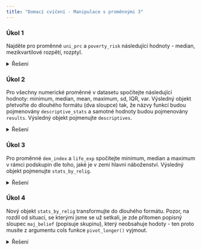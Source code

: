 ```yaml
---
title: "Domací cvičení - Manipulace s proměnnými 3"
---
```


### Úkol 1

Najděte pro proměnné `uni_prc` a `poverty_risk` následující hodnoty - median, mezikvartilové rozpětí, rozptyl.

<details>
<summary>Řešení</summary>
``` r
countries %>% 
  summarise(across(c("uni_prc", "poverty_risk"),
                               lst(median, IQR, var),
                               na.rm = TRUE))
```
</details>

### Úkol 2

Pro všechny numerické proměnné v datasetu spočítejte následující hodnoty: minimum, median, mean, maximum, sd, IQR, var. Výsledný objekt přetvořte do dlouhého formátu (dva sloupce) tak, že názvy funkcí budou pojmenovány `descriptive_stats` a samotné hodnoty budou pojmenovány `results`. Výsledný objekt pojmenujte `descriptives`.

<details>
<summary>Řešení</summary>
``` r
descriptives <- countries %>% 
  summarise(across(where(is.numeric) & !X,
                   lst(min, median, mean, max, sd, IQR, var),
                   na.rm=TRUE)) %>% 
  pivot_longer(cols = everything(),
               names_to = "descriptive_stats",
               values_to = "results")

```
</details>

### Úkol 3

Pro proměnné `dem_index` a `life_exp` spočítejte minimum, median a maximum v rámci podskupin dle toho, jaké je v zemi hlavní náboženství. Výsledný objekt pojmenujte `stats_by_relig`.

<details>
<summary>Řešení</summary>
``` r
stats_by_relig <- countries %>% 
  group_by(maj_belief) %>% 
  summarise(across(c("dem_index", "life_exp"),
                   lst(min, median, max),
                   na.rm=TRUE))
```
</details>

### Úkol 4

Nový objekt `stats_by_relig` transformujte do dlouhého formátu. Pozor, na rozdíl od situací, se kterými jsme se už setkali, je zde přítomen popisný sloupec `maj_belief` (popisuje skupinu), který neobsahuje hodoty - ten proto musíte z argumentu cols funkce `pivot_longer()` vyjmout.

<details>
<summary>Řešení</summary>
``` r
stats_by_relig %>% pivot_longer(cols = !maj_belief)
```
</details>
